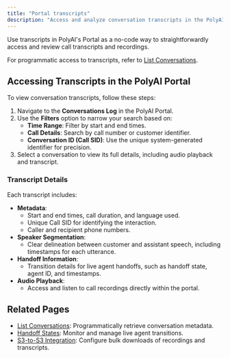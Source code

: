```yaml
---
title: "Portal transcripts"
description: "Access and analyze conversation transcripts in the PolyAI Portal for compliance, quality assurance, and reporting."
---
```


Use transcripts in PolyAI's Portal as a no-code way to straightforwardly access and review call transcripts and recordings.

For programmatic access to transcripts, refer to [List Conversations](list-conversations).

## Accessing Transcripts in the PolyAI Portal

To view conversation transcripts, follow these steps:

1. Navigate to the **Conversations Log** in the PolyAI Portal.
2. Use the **Filters** option to narrow your search based on:
   - **Time Range**: Filter by start and end times.
   - **Call Details**: Search by call number or customer identifier.
   - **Conversation ID (Call SID)**: Use the unique system-generated identifier for precision.
3. Select a conversation to view its full details, including audio playback and transcript.

### Transcript Details

Each transcript includes:
- **Metadata**:
  - Start and end times, call duration, and language used.
  - Unique Call SID for identifying the interaction.
  - Caller and recipient phone numbers.
- **Speaker Segmentation**:
  - Clear delineation between customer and assistant speech, including timestamps for each utterance.
- **Handoff Information**:
  - Transition details for live agent handoffs, such as handoff state, agent ID, and timestamps.
- **Audio Playback**:
  - Access and listen to call recordings directly within the portal.

## Related Pages

- [List Conversations](list-conversations): Programmatically retrieve conversation metadata.
- [Handoff States](handoff-states): Monitor and manage live agent transitions.
- [S3-to-S3 Integration](s3-to-s3): Configure bulk downloads of recordings and transcripts.
